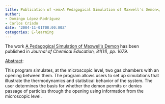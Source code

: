 ```yaml
---
title: Publication of <em>A Pedagogical Simulation of Maxwell's Demon</em>
author:
- Domingo López-Rodríguez
- Carlos Criado
date: '2004-11-01T00:00:00Z'
categories: E-learning
---
```


The work <u>A Pedagogical Simulation of Maxwell's Demon</u> has been published in <em><em>Journal of Chemical Education</em>, 81(11), pp. 1679</em>.

<u>Abstract</u>:


This program simulates, at the microscopic level, two gas chambers with an opening between them. The program allows users to set up simulations that illustrate the thermodynamics and statistical behavior of the system. The user determines the basis for whether the demon permits or denies passage of particles through the opening using information from the microscopic level.

